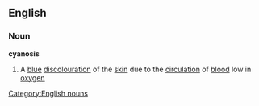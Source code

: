 ==English==
===Noun===
{{wikipedia}}
'''cyanosis'''
#A [[blue]] [[discolouration]] of the [[skin]] due to the [[circulation]] of [[blood]] low in [[oxygen]]
[[Category:English nouns]]